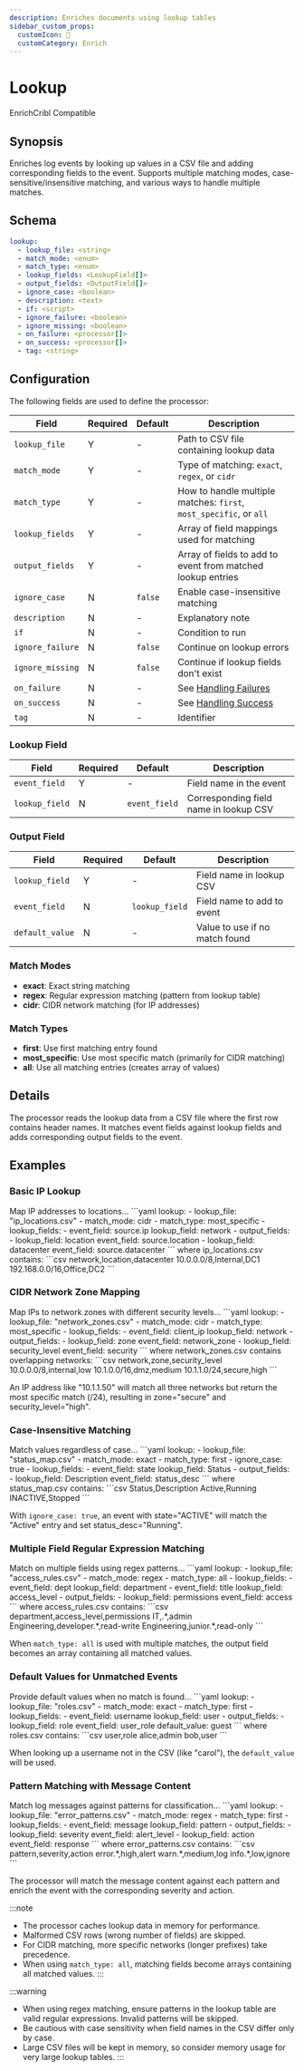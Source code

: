 ```yaml
---
description: Enriches documents using lookup tables
sidebar_custom_props: 
  customIcon: 📖
  customCategory: Enrich
---
```


# Lookup

<span className="theme-doc-version-badge badge badge--primary">Enrich</span><span className="theme-doc-version-badge badge badge--secondary">Cribl Compatible</span>

## Synopsis

Enriches log events by looking up values in a CSV file and adding corresponding fields to the event. Supports multiple matching modes, case-sensitive/insensitive matching, and various ways to handle multiple matches. 

## Schema

```yaml {2-7}
lookup:
  - lookup_file: <string>
  - match_mode: <enum>
  - match_type: <enum>
  - lookup_fields: <LookupField[]>
  - output_fields: <OutputField[]>
  - ignore_case: <boolean>
  - description: <text>
  - if: <script>
  - ignore_failure: <boolean>
  - ignore_missing: <boolean>
  - on_failure: <processor[]>
  - on_success: <processor[]>
  - tag: <string>
```

## Configuration

The following fields are used to define the processor:

|Field|Required|Default|Description|
|---|---|---|---|
|`lookup_file`|Y|-|Path to CSV file containing lookup data|
|`match_mode`|Y|-|Type of matching: `exact`, `regex`, or `cidr`|
|`match_type`|Y|-|How to handle multiple matches: `first`, `most_specific`, or `all`|
|`lookup_fields`|Y|-|Array of field mappings used for matching|
|`output_fields`|Y|-|Array of fields to add to event from matched lookup entries|
|`ignore_case`|N|`false`|Enable case-insensitive matching|
|`description`|N|-|Explanatory note|
|`if`|N|-|Condition to run|
|`ignore_failure`|N|`false`|Continue on lookup errors|
|`ignore_missing`|N|`false`|Continue if lookup fields don't exist|
|`on_failure`|N|-|See [Handling Failures](../handling-failures.mdx)|
|`on_success`|N|-|See [Handling Success](../handling-success.mdx)|
|`tag`|N|-|Identifier|

### Lookup Field

|Field|Required|Default|Description|
|---|---|---|---|
|`event_field`|Y|-|Field name in the event|
|`lookup_field`|N|`event_field`|Corresponding field name in lookup CSV|

### Output Field

|Field|Required|Default|Description|
|---|---|---|---|
|`lookup_field`|Y|-|Field name in lookup CSV|
|`event_field`|N|`lookup_field`|Field name to add to event|
|`default_value`|N|-|Value to use if no match found|

### Match Modes

- **exact**: Exact string matching
- **regex**: Regular expression matching (pattern from lookup table)
- **cidr**: CIDR network matching (for IP addresses)

### Match Types

- **first**: Use first matching entry found
- **most_specific**: Use most specific match (primarily for CIDR matching)
- **all**: Use all matching entries (creates array of values)

## Details

The processor reads the lookup data from a CSV file where the first row contains header names. It matches event fields against lookup fields and adds corresponding output fields to the event.

## Examples

### Basic IP Lookup

<ExampleGrid>
  <CommentCol>
    Map IP addresses to locations...
  </CommentCol>
  <CodeCol>
    ```yaml
    lookup:
      - lookup_file: "ip_locations.csv"
      - match_mode: cidr
      - match_type: most_specific
      - lookup_fields:
          - event_field: source.ip
            lookup_field: network
      - output_fields:
          - lookup_field: location
            event_field: source.location
          - lookup_field: datacenter
            event_field: source.datacenter
    ```
  </CodeCol>
  <CommentCol>
    where ip_locations.csv contains:
  </CommentCol>
  <CodeCol>
    ```csv
    network,location,datacenter
    10.0.0.0/8,Internal,DC1
    192.168.0.0/16,Office,DC2
    ```
  </CodeCol>
</ExampleGrid>

### CIDR Network Zone Mapping

<ExampleGrid>
  <CommentCol>
    Map IPs to network zones with different security levels...
  </CommentCol>
  <CodeCol>
    ```yaml
    lookup:
      - lookup_file: "network_zones.csv"
      - match_mode: cidr
      - match_type: most_specific
      - lookup_fields:
          - event_field: client_ip
            lookup_field: network
      - output_fields:
          - lookup_field: zone
            event_field: network_zone
          - lookup_field: security_level
            event_field: security
    ```
  </CodeCol>
  <CommentCol>
    where network_zones.csv contains overlapping networks:
  </CommentCol>
  <CodeCol>
    ```csv
    network,zone,security_level
    10.0.0.0/8,internal,low
    10.1.0.0/16,dmz,medium
    10.1.1.0/24,secure,high
    ```
  </CodeCol>
</ExampleGrid>

An IP address like "10.1.1.50" will match all three networks but return the most specific match (/24), resulting in zone="secure" and security_level="high".

### Case-Insensitive Matching

<ExampleGrid>
  <CommentCol>
    Match values regardless of case...
  </CommentCol>
  <CodeCol>
    ```yaml
    lookup:
      - lookup_file: "status_map.csv"
      - match_mode: exact
      - match_type: first
      - ignore_case: true
      - lookup_fields:
          - event_field: state
            lookup_field: Status
      - output_fields:
          - lookup_field: Description
            event_field: status_desc
    ```
  </CodeCol>
  <CommentCol>
    where status_map.csv contains:
  </CommentCol>
  <CodeCol>
    ```csv
    Status,Description
    Active,Running
    INACTIVE,Stopped
    ```
  </CodeCol>
</ExampleGrid>

With `ignore_case: true`, an event with state="ACTIVE" will match the "Active" entry and set status_desc="Running".

### Multiple Field Regular Expression Matching

<ExampleGrid>
  <CommentCol>
    Match on multiple fields using regex patterns...
  </CommentCol>
  <CodeCol>
    ```yaml
    lookup:
      - lookup_file: "access_rules.csv"
      - match_mode: regex
      - match_type: all
      - lookup_fields:
          - event_field: dept
            lookup_field: department
          - event_field: title
            lookup_field: access_level
      - output_fields:
          - lookup_field: permissions
            event_field: access
    ```
  </CodeCol>
  <CommentCol>
    where access_rules.csv contains:
  </CommentCol>
  <CodeCol>
    ```csv
    department,access_level,permissions
    IT,.*,admin
    Engineering,developer.*,read-write
    Engineering,junior.*,read-only
    ```
  </CodeCol>
</ExampleGrid>

When `match_type: all` is used with multiple matches, the output field becomes an array containing all matched values.

### Default Values for Unmatched Events

<ExampleGrid>
  <CommentCol>
    Provide default values when no match is found...
  </CommentCol>
  <CodeCol>
    ```yaml
    lookup:
      - lookup_file: "roles.csv"
      - match_mode: exact
      - match_type: first
      - lookup_fields:
          - event_field: username
            lookup_field: user
      - output_fields:
          - lookup_field: role
            event_field: user_role
            default_value: guest
    ```
  </CodeCol>
  <CommentCol>
    where roles.csv contains:
  </CommentCol>
  <CodeCol>
    ```csv
    user,role
    alice,admin
    bob,user
    ```
  </CodeCol>
</ExampleGrid>

When looking up a username not in the CSV (like "carol"), the `default_value` will be used.

### Pattern Matching with Message Content

<ExampleGrid>
  <CommentCol>
    Match log messages against patterns for classification...
  </CommentCol>
  <CodeCol>
    ```yaml
    lookup:
      - lookup_file: "error_patterns.csv"
      - match_mode: regex
      - match_type: first
      - lookup_fields:
          - event_field: message
            lookup_field: pattern
      - output_fields:
          - lookup_field: severity
            event_field: alert_level
          - lookup_field: action
            event_field: response
    ```
  </CodeCol>
  <CommentCol>
    where error_patterns.csv contains:
  </CommentCol>
  <CodeCol>
    ```csv
    pattern,severity,action
    error.*,high,alert
    warn.*,medium,log
    info.*,low,ignore
    ```
  </CodeCol>
</ExampleGrid>

The processor will match the message content against each pattern and enrich the event with the corresponding severity and action.

:::note
- The processor caches lookup data in memory for performance.
- Malformed CSV rows (wrong number of fields) are skipped.
- For CIDR matching, more specific networks (longer prefixes) take precedence.
- When using `match_type: all`, matching fields become arrays containing all matched values.
:::

:::warning
- When using regex matching, ensure patterns in the lookup table are valid regular expressions. Invalid patterns will be skipped.
- Be cautious with case sensitivity when field names in the CSV differ only by case.
- Large CSV files will be kept in memory, so consider memory usage for very large lookup tables.
:::